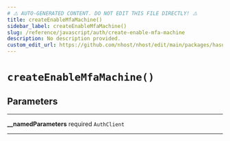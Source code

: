```yaml
---
# ⚠️ AUTO-GENERATED CONTENT. DO NOT EDIT THIS FILE DIRECTLY! ⚠️
title: createEnableMfaMachine()
sidebar_label: createEnableMfaMachine()
slug: /reference/javascript/auth/create-enable-mfa-machine
description: No description provided.
custom_edit_url: https://github.com/nhost/nhost/edit/main/packages/hasura-auth-js/src/core/machines/enable-mfa.ts#L29
---
```


# `createEnableMfaMachine()`

## Parameters

---

**<span className="parameter-name">\_\_namedParameters</span>** <span className="optional-status">required</span> `AuthClient`

---
